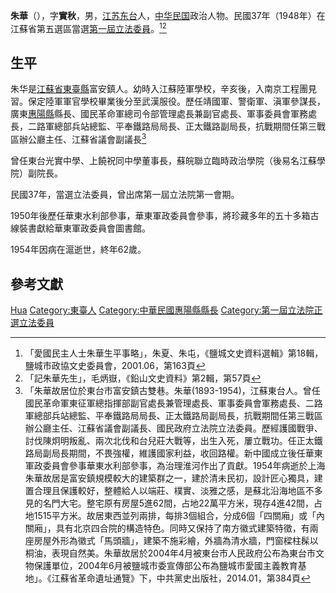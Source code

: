 {{Otheruses|other=名为朱华的其他人物|朱华}}
{{Infobox Officeholder
|姓名=朱華
|圖像=File:朱華.jpg
|圖像大小=200px
|圖像說明=  
|字    = 字實秋
|號    = 
|別名    = 
|出生名 = 
|出生日期 = 1893年？月？日
|出生地點 = 
|逝世日期 = {{dda|1954|||1893||}}
|逝世地點 = 
|死因    = 
|墓地    = 
|墓地座標 = 
|籍貫    = [[江蘇省|江蘇省]][[東臺縣|東臺縣]]
|政黨    = 
|其他政黨 = 
|parents  = 
|配偶    = 
|伴侶    = 
|relatives  =  
|children  =  
|母校    = 
|著作    = 
|簽名    = 
|腳註    = 
|past    = 
}}
'''朱華'''（{{bd|1893年||1954年|}}），字'''實秋'''，男，[[江蘇省|江苏]][[東臺縣|东台]]人，[[中华民国|中华民国]]政治人物。民國37年（1948年）在江蘇省第五選區當選[[第一屆立法委員|第一屆立法委員]]。<ref>「愛國民主人士朱華生平事略」，朱夏、朱屯，《鹽城文史資料選輯》第18輯，鹽城市政協文史委員會，2001.06，第163頁</ref><ref>「記朱華先生」，毛炳嶽，《鉛山文史資料》第2輯，第57頁</ref>

== 生平 ==
朱华是[[江蘇省|江蘇省]][[東臺縣|東臺縣]]富安鎮人。幼時入江蘇陸軍學校，辛亥後，入南京工程團見習。保定陸軍軍官學校畢業後分至武漢服役。歷任靖國軍、警衛軍、滇軍參謀長，廣東[[惠陽縣|惠陽縣]]縣長、國民革命軍總司令部管理處長兼副官處長、軍事委員會軍務處長，二路軍總部兵站總監、平奉鐵路局局長、正太鐵路副局長，抗戰期間任第三戰區辦公廳主任、江蘇省議會副議長<ref>「朱華故居位於東台市富安鎮古雙巷。朱華(1893-1954)，江蘇東台人。曾任國民革命軍東征軍總指揮部副官處長兼管理處長、軍事委員會軍務處長、二路軍總部兵站總監、平奉鐵路局局長、正太鐵路局副局長，抗戰期間任第三戰區辦公廳主任、江蘇省議會副議長、國民政府立法院立法委員。歷經護國戰爭、討伐陳炯明叛亂、兩次北伐和台兒莊大戰等，出生入死，屢立戰功。任正太鐵路局副局長期間，不畏強權，維護國家利益，收回路權。新中國成立後任華東軍政委員會參事華東水利部參事，為治理淮河作出了貢獻。1954年病逝於上海朱華故居是富安鎮規模較大的建築群之一，建於清未民初，設計匠心獨具，建置合理且保護較好，整體給人以端莊、樸實、淡雅之感，是蘇北沿海地區不多見的名門大宅。整宅原有房屋5進62間，占地22萬平方米，現存4進42間，占地1515平方米。故居東西並列兩排，每排3個組合，分成6個「四關廂」或「內關廂」，具有北京四合院的構造特色。同時又保持了南方徽式建築特徵，有兩座房屋外形為徽式「馬頭牆」，建築不施彩繪，外牆為清水牆，門窗樑柱髹以桐油，表現自然美。朱華故居於2004年4月被東台市人民政府公布為東台市文物保護單位，2004年6月被鹽城市委宣傳部公布為鹽城市愛國主義教育基地」。《江蘇省革命遺址通覽》下，中共黨史出版社，2014.01，第384頁</ref>

曾任東台光實中學、上饒祝同中學董事長，蘇皖聯立臨時政治學院（後易名江蘇學院）副院長。

民國37年，當選立法委員，曾出席第一屆立法院第一會期。

1950年後歷任華東水利部參事，華東軍政委員會參事，將珍藏多年的五十多箱古線裝書獻給華東軍政委員會圖書館。

1954年因病在滬逝世，終年62歲。

== 參考文獻 ==
{{reflist}}

{{中華民國第一屆立法委員}}
{{1949年聲明脫離國民黨政治人物名單}}

{{Authority control}}
{{DEFAULTSORT:Zhu朱}}
[[Category:朱姓|Hua]]
[[Category:東臺人|Category:東臺人]]
[[Category:中華民國惠陽縣縣長|Category:中華民國惠陽縣縣長]]
[[Category:第一屆立法院正選立法委員|Category:第一屆立法院正選立法委員]]